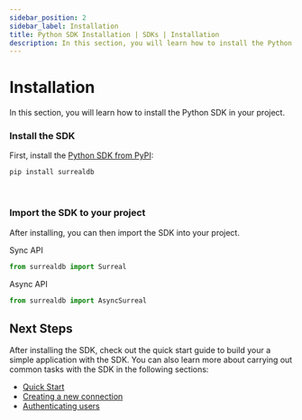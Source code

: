 ```yaml
---
sidebar_position: 2
sidebar_label: Installation
title: Python SDK Installation | SDKs | Installation
description: In this section, you will learn how to install the Python SDK in your project.
---
```


# Installation

In this section, you will learn how to install the Python SDK in your project.

### Install the SDK

First, install the [Python SDK from PyPI](https://pypi.org/project/surrealdb/):

```sh
pip install surrealdb
```

<br />

### Import the SDK to your project

After installing, you can then import the SDK into your project.

Sync API

```python
from surrealdb import Surreal
```

Async API

```python
from surrealdb import AsyncSurreal
```

## Next Steps

After installing the SDK, check out the quick start guide to build your a simple application with the SDK. You can also learn more about carrying out common tasks with the SDK in the following sections:

- [Quick Start](/docs/sdk/python/start)
- [Creating a new connection](/docs/sdk/python/concepts/create-a-new-connection)
- [Authenticating users](/docs/sdk/python/concepts/handling-authentication)
